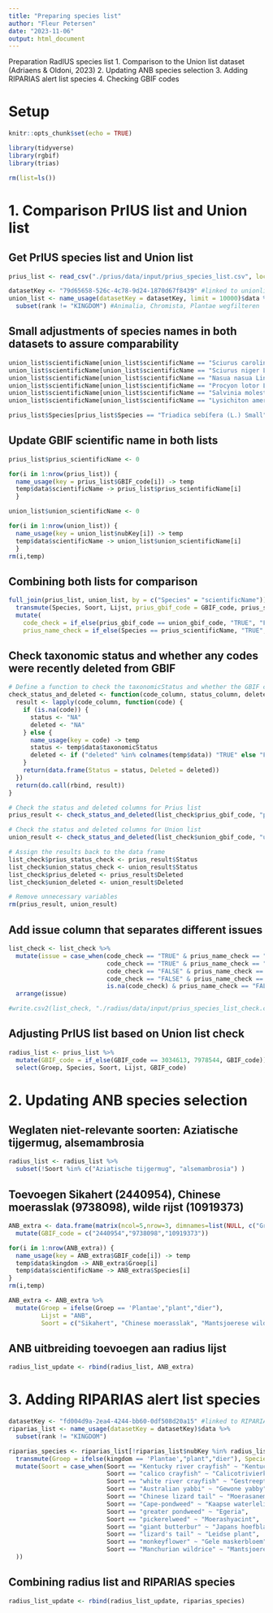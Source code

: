 ```yaml
---
title: "Preparing species list"
author: "Fleur Petersen"
date: "2023-11-06"
output: html_document
---
```


Preparation RadIUS species list
1. Comparison to the Union list dataset (Adriaens & Oldoni, 2023)
2. Updating ANB species selection
3. Adding RIPARIAS alert list species
4. Checking GBIF codes 


# Setup
```r
knitr::opts_chunk$set(echo = TRUE)
```

```r
library(tidyverse)   
library(rgbif)        
library(trias)
```

```r
rm(list=ls())
```

# 1. Comparison PrIUS list and Union list

## Get PrIUS species list and Union list
```r
prius_list <- read_csv("./prius/data/input/prius_species_list.csv", locale = locale(encoding = "ISO-8859-1"), show_col_types = FALSE)  
```

```r
datasetKey <- "79d65658-526c-4c78-9d24-1870d67f8439" #linked to unionlist dataset ("https://www.gbif.org/dataset/79d65658-526c-4c78-9d24-1870d67f8439")
union_list <- name_usage(datasetKey = datasetKey, limit = 10000)$data %>%
  subset(rank != "KINGDOM") #Animalia, Chromista, Plantae wegfilteren
```

## Small adjustments of species names in both datasets to assure comparability
```r
union_list$scientificName[union_list$scientificName == "Sciurus carolinensis Gmelin,1788"] <- "Sciurus carolinensis Gmelin, 1788"
union_list$scientificName[union_list$scientificName == "Sciurus niger Linnaeus, 1758"] <- "Sciurus niger L., 1758"
union_list$scientificName[union_list$scientificName == "Nasua nasua Linnaeus, 1766"] <- "Nasua nasua L., 1766"
union_list$scientificName[union_list$scientificName == "Procyon lotor Linnaeus, 1758"] <- "Procyon lotor L., 1758"
union_list$scientificName[union_list$scientificName == "Salvinia molesta D.S. Mitch."] <- "Salvinia molesta D.S.Mitch."
union_list$scientificName[union_list$scientificName == "Lysichiton americanus Hultén and St. John"] <- "Lysichiton americanus Hultén & H. St. John"
```

```r
prius_list$Species[prius_list$Species == "Triadica sebífera (L.) Small"] <- "Triadica sebifera (L.) Small"
```

## Update GBIF scientific name in both lists
```r
prius_list$prius_scientificName <- 0

for(i in 1:nrow(prius_list)) {
  name_usage(key = prius_list$GBIF_code[i]) -> temp
  temp$data$scientificName -> prius_list$prius_scientificName[i]
  }

union_list$union_scientificName <- 0

for(i in 1:nrow(union_list)) {
  name_usage(key = union_list$nubKey[i]) -> temp
  temp$data$scientificName -> union_list$union_scientificName[i]
  }
rm(i,temp)
```

## Combining both lists for comparison
```r
full_join(prius_list, union_list, by = c("Species" = "scientificName")) %>%
  transmute(Species, Soort, Lijst, prius_gbif_code = GBIF_code, prius_scientificName, union_gbif_code = nubKey, union_scientificName) %>%
  mutate(
    code_check = if_else(prius_gbif_code == union_gbif_code, "TRUE", "FALSE"),
    prius_name_check = if_else(Species == prius_scientificName, "TRUE", "FALSE")) -> list_check
```

## Check taxonomic status and whether any codes were recently deleted from GBIF
```r
# Define a function to check the taxonomicStatus and whether the GBIF code was (recently) deleted
check_status_and_deleted <- function(code_column, status_column, deleted_column) {
  result <- lapply(code_column, function(code) {
    if (is.na(code)) {
      status <- "NA"
      deleted <- "NA"
    } else {
      name_usage(key = code) -> temp
      status <- temp$data$taxonomicStatus
      deleted <- if ("deleted" %in% colnames(temp$data)) "TRUE" else "FALSE"
    }
    return(data.frame(Status = status, Deleted = deleted))
  })
  return(do.call(rbind, result))
}

# Check the status and deleted columns for Prius list
prius_result <- check_status_and_deleted(list_check$prius_gbif_code, "prius_status_check", "prius_deleted")

# Check the status and deleted columns for Union list
union_result <- check_status_and_deleted(list_check$union_gbif_code, "union_status_check", "union_deleted")

# Assign the results back to the data frame
list_check$prius_status_check <- prius_result$Status
list_check$union_status_check <- union_result$Status
list_check$prius_deleted <- prius_result$Deleted
list_check$union_deleted <- union_result$Deleted

# Remove unnecessary variables
rm(prius_result, union_result)
```

## Add issue column that separates different issues
```r
list_check <- list_check %>%
  mutate(issue = case_when(code_check == "TRUE" & prius_name_check == "TRUE" ~ "ok",
                           code_check == "TRUE" & prius_name_check == "FALSE" ~ "name_issue",   #name_issue: in prius list Species is not equal to gbif scientific name
                           code_check == "FALSE" & prius_name_check == "TRUE" ~ "code_issue",   #code_issue: gbif codes differ between prius and union list
                           code_check == "FALSE" & prius_name_check == "FALSE" ~ "code_name_issue",   #code_name_issue: combination of two previous issues
                           is.na(code_check) & prius_name_check == "FALSE" ~ "name_issue")) %>%
  arrange(issue)
```

```r
#write.csv2(list_check, "./radius/data/input/prius_species_list_check.csv")
```


## Adjusting PrIUS list based on Union list check
```r
radius_list <- prius_list %>%
  mutate(GBIF_code = if_else(GBIF_code == 3034613, 7978544, GBIF_code))  %>%  #aanpassing obv check met union list
  select(Groep, Species, Soort, Lijst, GBIF_code) 
```

# 2. Updating ANB species selection

## Weglaten niet-relevante soorten: Aziatische tijgermug, alsemambrosia
```r
radius_list <- radius_list %>%
  subset(!Soort %in% c("Aziatische tijgermug", "alsemambrosia") )
```

## Toevoegen Sikahert (2440954), Chinese moerasslak (9738098), wilde rijst (10919373)
```r
ANB_extra <- data.frame(matrix(ncol=5,nrow=3, dimnames=list(NULL, c("Groep","Species","Soort","Lijst","GBIF_code")))) %>%
  mutate(GBIF_code = c("2440954","9738098","10919373"))

for(i in 1:nrow(ANB_extra)) {
  name_usage(key = ANB_extra$GBIF_code[i]) -> temp
  temp$data$kingdom -> ANB_extra$Groep[i]
  temp$data$scientificName -> ANB_extra$Species[i]
}
rm(i,temp)

ANB_extra <- ANB_extra %>%
  mutate(Groep = ifelse(Groep == 'Plantae',"plant","dier"), 
         Lijst = "ANB", 
         Soort = c("Sikahert", "Chinese moerasslak", "Mantsjoerese wilde rijst")) 
```

## ANB uitbreiding toevoegen aan radius lijst
```r
radius_list_update <- rbind(radius_list, ANB_extra)
```

# 3. Adding RIPARIAS alert list species

```r
datasetKey <- "fd004d9a-2ea4-4244-bb60-0df508d20a15" #linked to RIPARIAS alert list ("https://www.gbif.org/dataset/fd004d9a-2ea4-4244-bb60-0df508d20a15")
riparias_list <- name_usage(datasetKey = datasetKey)$data %>%
  subset(rank != "KINGDOM")

riparias_species <- riparias_list[!riparias_list$nubKey %in% radius_list_update$GBIF_code,] %>%   #only select species that are not already present in the radius_list_update
  transmute(Groep = ifelse(kingdom == 'Plantae',"plant","dier"), Species = scientificName, Soort = vernacularName, Lijst = "RIPARIAS", GBIF_code = nubKey) %>%
  mutate(Soort = case_when(Soort == "Kentucky river crayfish" ~ "Kentuckyrivierkreeft",
                           Soort == "calico crayfish" ~ "Calicotrivierkreeft", 
                           Soort == "white river crayfish" ~ "Gestreepte Amerikaanse rivierkreeft",
                           Soort == "Australian yabbi" ~ "Gewone yabby",
                           Soort == "Chinese lizard tail" ~ "Moerasanemoon",
                           Soort == "Cape-pondweed" ~ "Kaapse waterlelie", 
                           Soort == "greater pondweed" ~ "Egeria",
                           Soort == "pickerelweed" ~ "Moerashyacint",
                           Soort == "giant butterbur" ~ "Japans hoefblad", 
                           Soort == "lizard's tail" ~ "Leidse plant",
                           Soort == "monkeyflower" ~ "Gele maskerbloem",
                           Soort == "Manchurian wildrice" ~ "Mantsjoerese wilde rijst"
  ))
```

## Combining radius list and RIPARIAS species
```r
radius_list_update <- rbind(radius_list_update, riparias_species)
```

